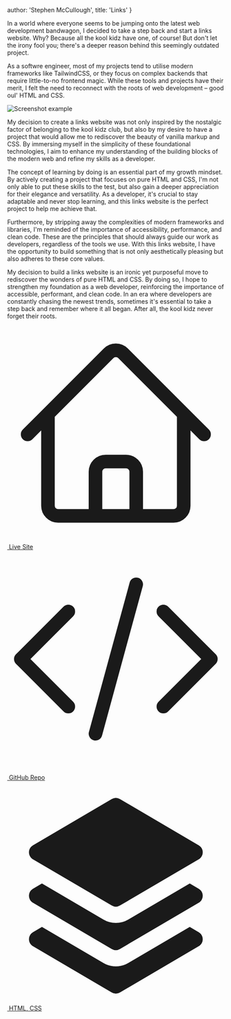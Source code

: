 
  author: 'Stephen McCullough',
  title: 'Links'
}


In a world where everyone seems to be jumping onto the latest web development
bandwagon, I decided to take a step back and start a links website. Why? Because
all the kool kidz have one, of course! But don't let the irony fool you; there's
a deeper reason behind this seemingly outdated project.

As a softwre engineer, most of my projects tend to utilise modern frameworks like
TailwindCSS, or they focus on complex backends that require little-to-no
frontend magic. While these tools and projects have their merit, I felt the need
to reconnect with the roots of web development – good oul' HTML and CSS.

<Image src={links_1} alt="Screenshot example" />

My decision to create a links website was not only inspired by the nostalgic
factor of belonging to the kool kidz club, but also by my desire to have a
project that would allow me to rediscover the beauty of vanilla markup and CSS.
By immersing myself in the simplicity of these foundational technologies, I aim
to enhance my understanding of the building blocks of the modern web and refine
my skills as a developer.

The concept of learning by doing is an essential part of my growth mindset. By
actively creating a project that focuses on pure HTML and CSS, I'm not only able
to put these skills to the test, but also gain a deeper appreciation for their
elegance and versatility. As a developer, it's crucial to stay adaptable and
never stop learning, and this links website is the perfect project to help me
achieve that.

Furthermore, by stripping away the complexities of modern frameworks and
libraries, I'm reminded of the importance of accessibility, performance, and
clean code. These are the principles that should always guide our work as
developers, regardless of the tools we use. With this links website, I have the
opportunity to build something that is not only aesthetically pleasing but also
adheres to these core values.

My decision to build a links website is an ironic yet purposeful
move to rediscover the wonders of pure HTML and CSS. By doing so, I hope to
strengthen my foundation as a web developer, reinforcing the importance of
accessible, performant, and clean code. In an era where developers are
constantly chasing the newest trends, sometimes it's essential to take a step
back and remember where it all began. After all, the kool kidz never forget
their roots.

<div class="flex">
<svg xmlns="http://www.w3.org/2000/svg" fill="none" viewBox="0 0 24 24" stroke-width="1.5" stroke="currentColor" class="w-6 h-6">
  <path stroke-linecap="round" stroke-linejoin="round" d="M2.25 12l8.954-8.955c.44-.439 1.152-.439 1.591 0L21.75 12M4.5 9.75v10.125c0 .621.504 1.125 1.125 1.125H9.75v-4.875c0-.621.504-1.125 1.125-1.125h2.25c.621 0 1.125.504 1.125 1.125V21h4.125c.621 0 1.125-.504 1.125-1.125V9.75M8.25 21h8.25" />
</svg>
<a href="https://links.swm.cc"><span className="ml-2">&nbsp;Live Site</span></a>
</div>

<div class="flex">
<svg xmlns="http://www.w3.org/2000/svg" fill="none" viewBox="0 0 24 24" stroke-width="1.5" stroke="currentColor" class="w-6 h-6">
  <path stroke-linecap="round" stroke-linejoin="round" d="M17.25 6.75L22.5 12l-5.25 5.25m-10.5 0L1.5 12l5.25-5.25m7.5-3l-4.5 16.5" />
</svg>

<a href="https://github.com/swmcc/links.swm.cc/"><span className="ml-2">&nbsp;GitHub Repo</span></a>
</div>

<div class="flex">
<svg xmlns="http://www.w3.org/2000/svg" viewBox="0 0 20 20" fill="currentColor" stroke-width="1.5" class="w-6 h-6">
  <path d="M3.196 12.87l-.825.483a.75.75 0 000 1.294l7.25 4.25a.75.75 0 00.758 0l7.25-4.25a.75.75 0 000-1.294l-.825-.484-5.666 3.322a2.25 2.25 0 01-2.276 0L3.196 12.87z" />
  <path d="M3.196 8.87l-.825.483a.75.75 0 000 1.294l7.25 4.25a.75.75 0 00.758 0l7.25-4.25a.75.75 0 000-1.294l-.825-.484-5.666 3.322a2.25 2.25 0 01-2.276 0L3.196 8.87z" />
  <path d="M10.38 1.103a.75.75 0 00-.76 0l-7.25 4.25a.75.75 0 000 1.294l7.25 4.25a.75.75 0 00.76 0l7.25-4.25a.75.75 0 000-1.294l-7.25-4.25z" />
</svg>
<a href="#">
<span className="ml-2">&nbsp;HTML, CSS</span>
</a>
</div>